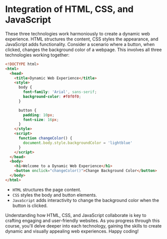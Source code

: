 # Integration of HTML, CSS, and JavaScript


These three technologies work harmoniously to create a dynamic web experience.
HTML structures the content, CSS styles the appearance, and JavaScript adds
functionality. Consider a scenario where a button, when clicked, changes the
background color of a webpage. This involves all three technologies working
together:

```html filename="index.html"
<!DOCTYPE html>
<html>
  <head>
    <title>Dynamic Web Experience</title>
    <style>
      body {
        font-family: 'Arial', sans-serif;
        background-color: #f0f0f0;
      }

      button {
        padding: 10px;
        font-size: 16px;
      }
    </style>
    <script>
      function changeColor() {
        document.body.style.backgroundColor = 'lightblue'
      }
    </script>
  </head>
  <body>
    <h1>Welcome to a Dynamic Web Experience</h1>
    <button onclick="changeColor()">Change Background Color</button>
  </body>
</html>
```


- `HTML` structures the page content.
- `CSS` styles the body and button elements.
- `JavaScript` adds interactivity to change the background color when the button
  is clicked.

Understanding how HTML, CSS, and JavaScript collaborate is key to crafting
engaging and user-friendly websites. As you progress through this course, you'll
delve deeper into each technology, gaining the skills to create dynamic and
visually appealing web experiences. Happy coding!
